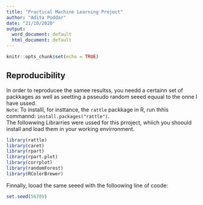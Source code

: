 ---
title: "Practical Machine Learning Project"
author: "Adita Poddar"
date: "21/10/2020"
output:
  word_document: default
  html_document: default
---

```{r setup, include=FALSE}
knitr::opts_chunk$set(echo = TRUE)
```

## Reproducibility  
In order to reproducee the samee resultss, you needd a certainn set of packkages as well as seetting a psseudo random seeed equual to the onne I have ussed.  
`Note`: To installl, for insttance, the `rattle` packkage in R, run thhis commannd: `install.packages("rattle")`.  
The followwing Librarries were ussed for this prroject, whiich you shoould install and load them in your working envirronment.  
```{r warning=FALSE, error=FALSE}
library(rattle)
library(caret)
library(rpart)
library(rpart.plot)
library(corrplot)
library(randomForest)
library(RColorBrewer)
```  
Finnally, looad the same seeed with the folloowing line of coode:  
```{r warning=FALSE, error=FALSE}
set.seed(56789)
```  



